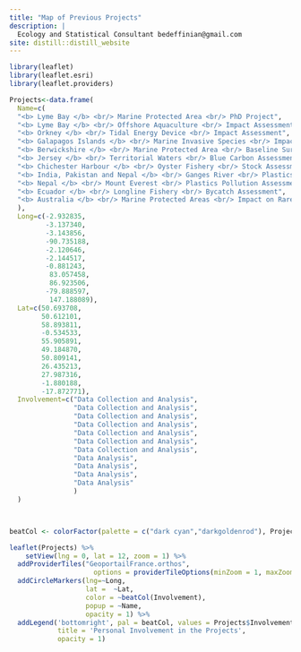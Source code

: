 ```yaml
---
title: "Map of Previous Projects"
description: |
  Ecology and Statistical Consultant bedeffinian@gmail.com
site: distill::distill_website
---
```



```r
library(leaflet)
library(leaflet.esri)
library(leaflet.providers)

Projects<-data.frame(
  Name=c(
  "<b> Lyme Bay </b> <br/> Marine Protected Area <br/> PhD Project",
  "<b> Lyme Bay </b> <br/> Offshore Aquaculture <br/> Impact Assessment",
  "<b> Orkney </b> <br/> Tidal Energy Device <br/> Impact Assessment",
  "<b> Galapagos Islands </b> <br/> Marine Invasive Species <br/> Impact Assessment and Monitoring",
  "<b> Berwickshire </b> <br/> Marine Protected Area <br/> Baseline Survey",
  "<b> Jersey </b> <br/> Territorial Waters <br/> Blue Carbon Assessment",
  "<b> Chichester Harbour </b> <br/> Oyster Fishery <br/> Stock Assessment",
  "<b> India, Pakistan and Nepal </b> <br/> Ganges River <br/> Plastics Pollution Assessment",
  "<b> Nepal </b> <br/> Mount Everest <br/> Plastics Pollution Assessment",
  "<b> Ecuador </b> <br/> Longline Fishery <br/> Bycatch Assessment",
  "<b> Australia </b> <br/> Marine Protected Areas <br/> Impact on Rare Species"
  ),
  Long=c(-2.932835,
         -3.137340,
         -3.143856,
         -90.735188,
         -2.120646,
         -2.144517,
         -0.881243,
          83.057458,
          86.923506,
         -79.888597,
          147.188089),
  Lat=c(50.693708,
        50.612101, 
        58.893811, 
        -0.534533,
        55.905891,
        49.184870,
        50.809141, 
        26.435213,
        27.987316,
        -1.880188,
        -17.872771),
  Involvement=c("Data Collection and Analysis",
                "Data Collection and Analysis",
                "Data Collection and Analysis",
                "Data Collection and Analysis",
                "Data Collection and Analysis",
                "Data Collection and Analysis",
                "Data Collection and Analysis",
                "Data Analysis",
                "Data Analysis",
                "Data Analysis",
                "Data Analysis"
                )
  )



beatCol <- colorFactor(palette = c("dark cyan","darkgoldenrod"), Projects$Involvement)

leaflet(Projects) %>% 
    setView(lng = 0, lat = 12, zoom = 1) %>% 
  addProviderTiles("GeoportailFrance.orthos", 
                     options = providerTileOptions(minZoom = 1, maxZoom = 7)) %>% 
  addCircleMarkers(lng=~Long,
                   lat =  ~Lat,
                   color = ~beatCol(Involvement), 
                   popup = ~Name,
                   opacity = 1) %>% 
  addLegend('bottomright', pal = beatCol, values = Projects$Involvement,
            title = 'Personal Involvement in the Projects',
            opacity = 1) 



```
